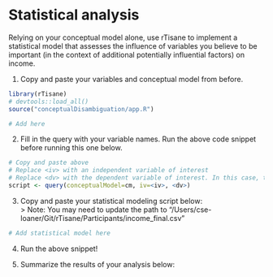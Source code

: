 # Statistical analysis
Relying on your conceptual model alone, use rTisane to implement a statistical model that assesses the influence of variables you believe to be important (in the context of additional potentially influential factors) on income.

1. Copy and paste your variables and conceptual model from before. 
```r
library(rTisane)
# devtools::load_all()
source("conceptualDisambiguation/app.R")

# Add here
```

2. Fill in the query with your variable names. Run the above code snippet before running this one below.
```r
# Copy and paste above 
# Replace <iv> with an independent variable of interest
# Replace <dv> with the dependent variable of interest. In this case, the variable for income. 
script <- query(conceptualModel=cm, iv=<iv>, <dv>)
```

3. Copy and paste your statistical modeling script below:  
> Note: You may need to update the path to "/Users/cse-loaner/Git/rTisane/Participants/income_final.csv"
```r
# Add statistical model here

```

4. Run the above snippet!

5. Summarize the results of your analysis below: 
